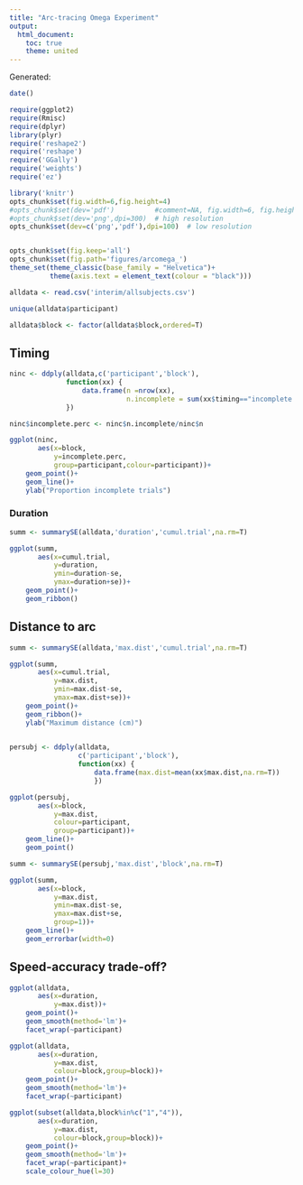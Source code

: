 ```yaml
---
title: "Arc-tracing Omega Experiment"
output:
  html_document:
    toc: true
    theme: united
---
```


Generated:

```r
date()
```


```r

require(ggplot2)
require(Rmisc)
require(dplyr)
library(plyr)
require('reshape2')
require('reshape')
require('GGally')
require('weights')
require('ez')

library('knitr')
opts_chunk$set(fig.width=6,fig.height=4)
#opts_chunk$set(dev='pdf')          #comment=NA, fig.width=6, fig.height=6)
#opts_chunk$set(dev='png',dpi=300)  # high resolution
opts_chunk$set(dev=c('png','pdf'),dpi=100)  # low resolution


opts_chunk$set(fig.keep='all')
opts_chunk$set(fig.path='figures/arcomega_')
theme_set(theme_classic(base_family = "Helvetica")+
          theme(axis.text = element_text(colour = "black")))

```

```r

alldata <- read.csv('interim/allsubjects.csv')

unique(alldata$participant)

alldata$block <- factor(alldata$block,ordered=T)

```


## Timing

```r

ninc <- ddply(alldata,c('participant','block'),
              function(xx) {
                  data.frame(n =nrow(xx),
                             n.incomplete = sum(xx$timing=="incomplete.trial"))
              })

ninc$incomplete.perc <- ninc$n.incomplete/ninc$n

```

```r

ggplot(ninc,
       aes(x=block,
           y=incomplete.perc,
           group=participant,colour=participant))+
    geom_point()+
    geom_line()+
    ylab("Proportion incomplete trials")

```


### Duration

```r

summ <- summarySE(alldata,'duration','cumul.trial',na.rm=T)

ggplot(summ,
       aes(x=cumul.trial,
           y=duration,
           ymin=duration-se,
           ymax=duration+se))+
    geom_point()+
    geom_ribbon()

```





## Distance to arc

```r

summ <- summarySE(alldata,'max.dist','cumul.trial',na.rm=T)

```


```r

ggplot(summ,
       aes(x=cumul.trial,
           y=max.dist,
           ymin=max.dist-se,
           ymax=max.dist+se))+
    geom_point()+
    geom_ribbon()+
    ylab("Maximum distance (cm)")
    
```



```r

persubj <- ddply(alldata,
                 c('participant','block'),
                 function(xx) {
                     data.frame(max.dist=mean(xx$max.dist,na.rm=T))
                     })

ggplot(persubj,
       aes(x=block,
           y=max.dist,
           colour=participant,
           group=participant))+
    geom_line()+
    geom_point()


```


```r

summ <- summarySE(persubj,'max.dist','block',na.rm=T)

ggplot(summ,
       aes(x=block,
           y=max.dist,
           ymin=max.dist-se,
           ymax=max.dist+se,
           group=1))+
    geom_line()+
    geom_errorbar(width=0)

```






## Speed-accuracy trade-off?

```r

ggplot(alldata,
       aes(x=duration,
           y=max.dist))+
    geom_point()+
    geom_smooth(method='lm')+
    facet_wrap(~participant)

```


```r

ggplot(alldata,
       aes(x=duration,
           y=max.dist,
           colour=block,group=block))+
    geom_point()+
    geom_smooth(method='lm')+
    facet_wrap(~participant)

```


```r

ggplot(subset(alldata,block%in%c("1","4")),
       aes(x=duration,
           y=max.dist,
           colour=block,group=block))+
    geom_point()+
    geom_smooth(method='lm')+
    facet_wrap(~participant)+
    scale_colour_hue(l=30)

```




